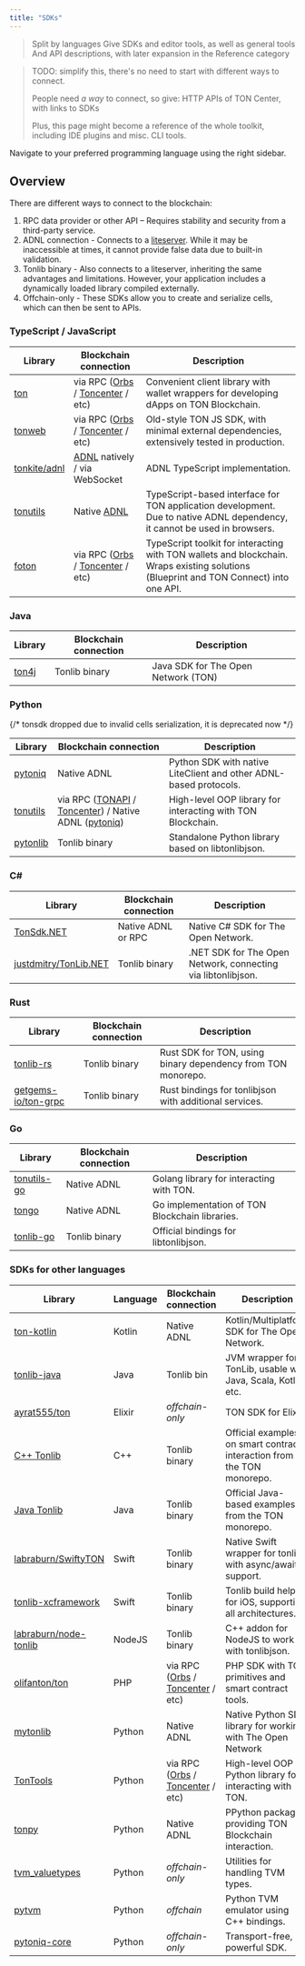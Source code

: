 ```yaml
---
title: "SDKs"
---
```


> Split by languages
> Give SDKs and editor tools, as well as general tools
> And API descriptions, with later expansion in the Reference category

> TODO: simplify this, there's no need to start with different ways to connect.
>
> People need _a way_ to connect, so give: HTTP APIs of TON Center, with links to SDKs
>
> Plus, this page might become a reference of the whole toolkit, including IDE plugins and misc. CLI tools.

Navigate to your preferred programming language using the right sidebar.

## Overview

There are different ways to connect to the blockchain:
1. RPC data provider or other API – Requires stability and security from a third-party service.
2. ADNL connection - Connects to a [liteserver](/guidelines/nodes/running-nodes/liteserver-node). While it may be inaccessible at times, it cannot provide false data due to built-in validation.
3. Tonlib binary - Also connects to a liteserver, inheriting the same advantages and limitations. However, your application includes a dynamically loaded library compiled externally.
4. Offchain-only - These SDKs allow you to create and serialize cells, which can then be sent to APIs.

### TypeScript / JavaScript

| Library |	Blockchain connection |	Description |
|---------|------------------|--------------|
|[ton](https://github.com/ton-org/ton)|via RPC ([Orbs](https://www.orbs.com/ton-access/) / [Toncenter](https://toncenter.com/api/v2/) / etc)|Convenient client library with wallet wrappers for developing dApps on TON Blockchain.|
|[tonweb](https://github.com/toncenter/tonweb)|via RPC ([Orbs](https://www.orbs.com/ton-access/) / [Toncenter](https://toncenter.com/api/v2/) / etc)|Old-style TON JS SDK, with minimal external dependencies, extensively tested in production.|
|[tonkite/adnl](https://github.com/tonkite/adnl)|[ADNL](/documentation/network/protocols/adnl/adnl-tcp) natively / via WebSocket| ADNL TypeScript implementation. |
|[tonutils](https://github.com/thekiba/tonutils)|Native [ADNL](/documentation/network/protocols/adnl/adnl-tcp)| TypeScript-based interface for TON application development. Due to native ADNL dependency, it cannot be used in browsers.|
|[foton](https://foton.sh/)|via RPC ([Orbs](https://www.orbs.com/ton-access/) / [Toncenter](https://toncenter.com/api/v2/) / etc)|TypeScript toolkit for interacting with TON wallets and blockchain. Wraps existing solutions (Blueprint and TON Connect) into one API.|

### Java
| Library |	Blockchain connection |	Description |
|---------|------------------|--------------|
| [ton4j](https://github.com/neodix42/ton4j) | Tonlib binary | Java SDK for The Open Network (TON) |


### Python

{/* tonsdk dropped due to invalid cells serialization, it is deprecated now */}

| Library |	Blockchain connection |	Description |
|---------|------------------|--------------|
|[pytoniq](https://github.com/yungwine/pytoniq) |Native ADNL| Python SDK with native LiteClient and other ADNL-based protocols. |
|[tonutils](https://github.com/nessshon/tonutils) |	via RPC ([TONAPI](https://tonapi.io/api-v2) / [Toncenter](https://toncenter.com/api/v3/)) / Native ADNL ([pytoniq](https://github.com/yungwine/pytoniq))| High-level OOP library for interacting with TON Blockchain. |
|[pytonlib](https://github.com/toncenter/pytonlib)|Tonlib binary| Standalone Python library based on libtonlibjson. |



### C#

| Library |	Blockchain connection |	Description |
|---------|------------------|--------------|
|[TonSdk.NET](https://github.com/continuation-team/TonSdk.NET)|Native ADNL or RPC|Native C# SDK for The Open Network. |
|[justdmitry/TonLib.NET](https://github.com/justdmitry/TonLib.NET) |Tonlib binary|.NET SDK for The Open Network, connecting via libtonlibjson.|


### Rust

| Library |	Blockchain connection |	Description |
|---------|------------------|--------------|
|[tonlib-rs](https://github.com/ston-fi/tonlib-rs)|Tonlib binary| Rust SDK for TON, using binary dependency from TON monorepo.|
|[getgems-io/ton-grpc](https://github.com/getgems-io/ton-grpc)|Tonlib binary| Rust bindings for tonlibjson with additional services.|


### Go

| Library |	Blockchain connection |	Description |
|---------|------------------|--------------|
|[tonutils-go](https://github.com/xssnick/tonutils-go)|Native ADNL|Golang library for interacting with TON.|
|[tongo](https://github.com/tonkeeper/tongo)|Native ADNL|Go implementation of TON Blockchain libraries.|
|[tonlib-go](https://github.com/ton-blockchain/tonlib-go)|Tonlib binary|Official bindings for libtonlibjson.|


### SDKs for other languages

| Library | 	Language                                                                                           |	Blockchain connection |	Description |
|---------|-----------------------------------------------------------------------------------------------------|-------|--------------|
|[ton-kotlin](https://github.com/ton-community/ton-kotlin)| Kotlin                                                                                              |Native ADNL |Kotlin/Multiplatform SDK for The Open Network.|
|[tonlib-java](https://github.com/ton-blockchain/tonlib-java)	| Java                                                                                                |	Tonlib bin	 | JVM wrapper for TonLib, usable with Java, Scala, Kotlin, etc.|
|[ayrat555/ton](https://github.com/ayrat555/ton) | Elixir                                                                                              | *offchain-only* | TON SDK for Elixir.|
|[C++ Tonlib](https://github.com/ton-blockchain/ton/tree/master/example/cpp)| C++                                                                                                 |Tonlib binary|Official examples on smart contract interaction from the TON monorepo.|.
|[Java Tonlib](https://github.com/ton-blockchain/tonlib-java)| Java                                                                                                |Tonlib binary|Official Java-based examples from the TON monorepo.|
|[labraburn/SwiftyTON](https://github.com/labraburn/SwiftyTON)| Swift                                                                                               |Tonlib binary|Native Swift wrapper for tonlib with async/await support.|
|[tonlib-xcframework](https://github.com/labraburn/tonlib-xcframework)| Swift                                                                                               |Tonlib binary|Tonlib build helper for iOS, supporting all architectures.|
|[labraburn/node-tonlib](https://github.com/labraburn/node-tonlib)| NodeJS                                                                                              |Tonlib binary|C++ addon for NodeJS to work with tonlibjson.|
|[olifanton/ton](https://github.com/olifanton/ton)| PHP                                                                                                 |via RPC ([Orbs](https://www.orbs.com/ton-access/) / [Toncenter](https://toncenter.com/api/v2/) / etc)|PHP SDK with TON primitives and smart contract tools.|
|[mytonlib](https://github.com/igroman787/mytonlib)| Python | Native ADNL                                                                                         | Native Python SDK library for working with The Open Network |
|[TonTools](https://github.com/yungwine/TonTools)| Python | via RPC ([Orbs](https://www.orbs.com/ton-access/) / [Toncenter](https://toncenter.com/api/v2/) / etc)|High-level OOP Python library for interacting with TON.|
|[tonpy](https://github.com/disintar/tonpy)| Python | Native ADNL                                                                                         | PPython package providing TON Blockchain interaction. |
|[tvm_valuetypes](https://github.com/toncenter/tvm_valuetypes)| Python | *offchain-only*                                                                                     | Utilities for handling TVM types. |
|[pytvm](https://github.com/yungwine/pytvm) | Python | *offchain*                                                                                          | Python TVM emulator using C++ bindings. |
|[pytoniq-core](https://github.com/yungwine/pytoniq-core) | Python |	*offchain-only* | Transport-free, powerful SDK. |
